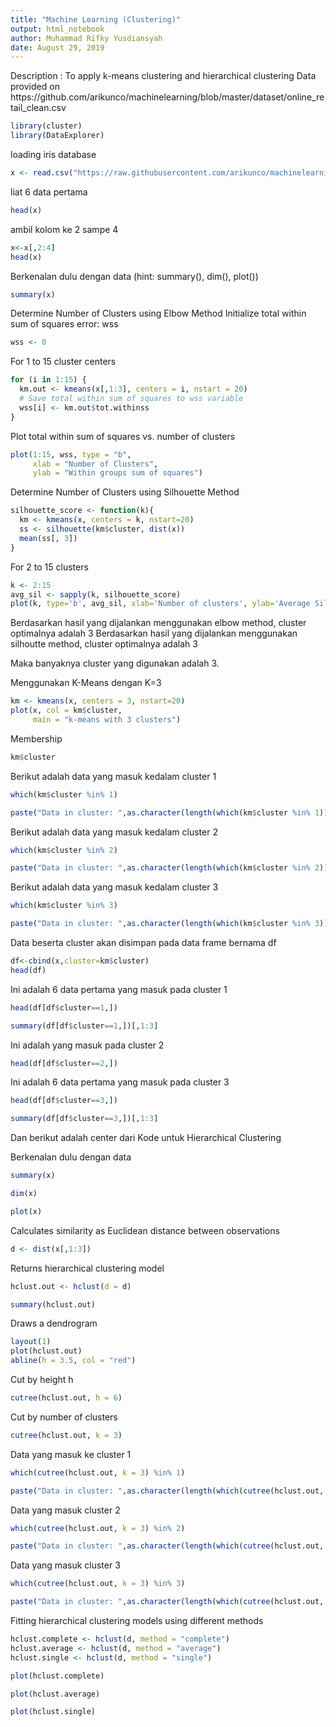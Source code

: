---
title: "Machine Learning (Clustering)"
output: html_notebook
author: Muhammad Rifky Yusdiansyah
date: August 29, 2019
---
Description : To apply k-means clustering and hierarchical clustering
Data provided on https://github.com/arikunco/machinelearning/blob/master/dataset/online_retail_clean.csv

```{r}
library(cluster)
library(DataExplorer)
```

loading iris database
```{r}
x <- read.csv("https://raw.githubusercontent.com/arikunco/machinelearning/master/dataset/online_retail_clean.csv")
```

liat 6 data pertama
```{r}
head(x)
```

ambil kolom ke 2 sampe 4
```{r}
x<-x[,2:4]
head(x)
```

Berkenalan dulu dengan data (hint: summary(), dim(), plot())
```{r}
summary(x)
```

Determine Number of Clusters using Elbow Method
Initialize total within sum of squares error: wss
```{r}
wss <- 0
```

For 1 to 15 cluster centers
```{r}
for (i in 1:15) {
  km.out <- kmeans(x[,1:3], centers = i, nstart = 20)
  # Save total within sum of squares to wss variable
  wss[i] <- km.out$tot.withinss
}
```

Plot total within sum of squares vs. number of clusters
```{r}
plot(1:15, wss, type = "b", 
     xlab = "Number of Clusters", 
     ylab = "Within groups sum of squares")
```

Determine Number of Clusters using Silhouette Method
```{r}
silhouette_score <- function(k){
  km <- kmeans(x, centers = k, nstart=20)
  ss <- silhouette(km$cluster, dist(x))
  mean(ss[, 3])
}
```

For 2 to 15 clusters
```{r}
k <- 2:15
avg_sil <- sapply(k, silhouette_score)
plot(k, type='b', avg_sil, xlab='Number of clusters', ylab='Average Silhouette Scores', frame=FALSE)
```
Berdasarkan hasil yang dijalankan menggunakan elbow method, cluster optimalnya adalah 3
Berdasarkan hasil yang dijalankan menggunakan silhoutte method, cluster optimalnya adalah 3

Maka banyaknya cluster yang digunakan adalah 3.

Menggunakan K-Means dengan K=3
```{r}
km <- kmeans(x, centers = 3, nstart=20)
plot(x, col = km$cluster,
     main = "k-means with 3 clusters")
```
Membership
```{r}
km$cluster
```

Berikut adalah data yang masuk kedalam cluster 1

```{r}
which(km$cluster %in% 1)
```
```{r}
paste("Data in cluster: ",as.character(length(which(km$cluster %in% 1))))
```

Berikut adalah data yang masuk kedalam cluster 2
```{r}
which(km$cluster %in% 2)
```
```{r}
paste("Data in cluster: ",as.character(length(which(km$cluster %in% 2))))
```

Berikut adalah data yang masuk kedalam cluster 3
```{r}
which(km$cluster %in% 3)
```
```{r}
paste("Data in cluster: ",as.character(length(which(km$cluster %in% 3))))
```
Data beserta cluster akan disimpan pada data frame bernama df
```{r}
df<-cbind(x,cluster=km$cluster)
head(df)
```
Ini adalah 6 data pertama yang masuk pada cluster 1
```{r}
head(df[df$cluster==1,])
```
```{r}
summary(df[df$cluster==1,])[,1:3]
```

Ini adalah yang masuk pada cluster 2
```{r}
head(df[df$cluster==2,])
```
Ini adalah 6 data pertama yang masuk pada cluster 3
```{r}
head(df[df$cluster==3,])
```
```{r}
summary(df[df$cluster==3,])[,1:3]
```
Dan berikut adalah center dari 
Kode untuk Hierarchical Clustering

Berkenalan dulu dengan data
```{r}
summary(x)
```

```{r}
dim(x)
```

```{r}
plot(x)
```


Calculates similarity as Euclidean distance between observations
```{r}
d <- dist(x[,1:3])
```

Returns hierarchical clustering model
```{r}
hclust.out <- hclust(d = d)
```
```{r}
summary(hclust.out)
```


Draws a dendrogram
```{r}
layout(1)
plot(hclust.out)
abline(h = 3.5, col = "red")
```

Cut by height h
```{r}
cutree(hclust.out, h = 6)
```

Cut by number of clusters
```{r}
cutree(hclust.out, k = 3)
```

Data yang masuk ke cluster 1
```{r}
which(cutree(hclust.out, k = 3) %in% 1)
```
```{r}
paste("Data in cluster: ",as.character(length(which(cutree(hclust.out, k = 3) %in% 1))))
```

Data yang masuk cluster 2
```{r}
which(cutree(hclust.out, k = 3) %in% 2)
```
```{r}
paste("Data in cluster: ",as.character(length(which(cutree(hclust.out, k = 3) %in% 2))))
```

Data yang masuk cluster 3
```{r}
which(cutree(hclust.out, k = 3) %in% 3)
```
```{r}
paste("Data in cluster: ",as.character(length(which(cutree(hclust.out, k = 3) %in% 3))))
```


Fitting hierarchical clustering models using different methods
```{r}
hclust.complete <- hclust(d, method = "complete")
hclust.average <- hclust(d, method = "average")
hclust.single <- hclust(d, method = "single")
```

```{r}
plot(hclust.complete)
```
```{r}
plot(hclust.average)
```
```{r}
plot(hclust.single)
```